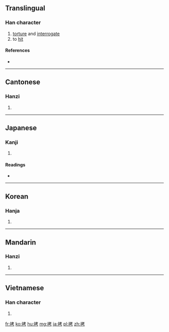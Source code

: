 ==Translingual==

===Han character===
{{Han char|rn=64|rad=手|as=06|sn=9|four=5402<sub>7</sub>|canj=手十大尸 (QJKS)|ids=⿰[[扌]][[考]]}}

# [[torture]] and [[interrogate]]
# to [[hit]]

====References====
* {{Han ref|kx=0428.160|dkj=12006|dj=0777.100|hdz=31866.040|uh=62F7|ud=25335|bh=ABFE|bd=44030}}

----

==Cantonese==

===Hanzi===
{{yue-hanzi|jyut=[[haau1]], [[haau2]]|y=haau1, haau2}}

# {{defn|lang=yue|sort=手06}}

----

==Japanese==

===Kanji===
{{ja-kanji|grade=c|rs=手06}}

# {{defn|lang=ja|sort=手06}}

====Readings====
* {{ja-readings|goon=[[こう]] (kō) {{non-joyo-reading}}|kanon=[[こう]] (kō) {{non-joyo-reading}}|kanyoon=[[ごう]] (gō)|kun=[[うつ]] (utsu)}}

----

==Korean==

===Hanja===
{{ko-hanja|hangeul=고|eumhun=|rv=go|mr=ko|y=ko}}

# {{defn|lang=ko|sort=手06}}

----

==Mandarin==

===Hanzi===
{{cmn-hanzi|pin=[[kǎo]] ([[kao3]]), [[yí]] ([[yi2]])|wg=k'ao<sup>3</sup>, i<sup>2</sup>}}

# {{defn|lang=cmn|sort=手06}}

----

==Vietnamese==

===Han character===
{{vi-hantu|[[khỉu]], [[khảo]]|rs=手06}}

# {{defn|lang=vi|sort=手06}}

[[fr:拷]]
[[ko:拷]]
[[hu:拷]]
[[mg:拷]]
[[ja:拷]]
[[pl:拷]]
[[zh:拷]]
